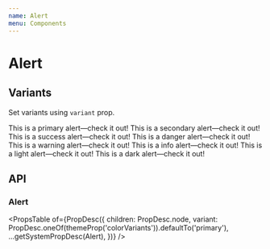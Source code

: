 ```yaml
---
name: Alert
menu: Components
---
```



# Alert

## Variants

Set variants using `variant` prop.

<Playground>
  <Alert variant="primary">This is a primary alert—check it out!</Alert>
  <Alert variant="secondary">This is a secondary alert—check it out!</Alert>
  <Alert variant="success">This is a success alert—check it out!</Alert>
  <Alert variant="danger">This is a danger alert—check it out!</Alert>
  <Alert variant="warning">This is a warning alert—check it out!</Alert>
  <Alert variant="info">This is a info alert—check it out!</Alert>
  <Alert variant="light">This is a light alert—check it out!</Alert>
  <Alert variant="dark">This is a dark alert—check it out!</Alert>
</Playground>

## API

### Alert

<PropsTable
  of={PropDesc({
    children: PropDesc.node,
    variant: PropDesc.oneOf(themeProp('colorVariants')).defaultTo('primary'),
    ...getSystemPropDesc(Alert),
  })}
/>
